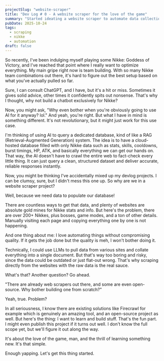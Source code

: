 ```yaml
---
projectSlug: "website-scraper"
title: "Dev Log # 0 - A website scraper for the love of the game"
summary: "Started ideating a website scraper to automate data collection for future projects while keeping accuracy and quality the top priority."
pubDate: 2025-10-24
tags:
  - scraping
  - nikke
  - automation
draft: false
---
```


So recently, I've been indulging myself playing some Nikke: Goddess of Victory, and I've reached that point where I really want to optimize everything. My main gripe right now is team building. With so many Nikke team combinations out there, it's hard to figure out the best setup based on what you've actually pulled so far.

Sure, I can consult ChatGPT, and I have, but it's a hit or miss. Sometimes it gives solid advice, other times it confidently spits out nonsense. That's why I thought, why not build a chatbot exclusively for Nikke?

Now, you might ask, "Why even bother when you're obviously going to use AI for it anyway? lol." And yeah, you're right. But what I have in mind is something different. It's not revolutionary, but it might just work for this use case.

I'm thinking of using AI to query a dedicated database, kind of like a RAG (Retrieval-Augmented Generation) system. The idea is to have a cloud-hosted database filled with only Nikke data such as stats, skills, cooldowns, burst timings, HP, ATK, and basically everything we can get our hands on. That way, the AI doesn't have to crawl the entire web to fact-check every little thing. It can just query a clean, structured dataset and deliver accurate, reliable responses instantly.

Now, you might be thinking I've accidentally mixed up my devlog projects. I can be clumsy, sure, but I didn't mess this one up. So why are we in a website scraper project?

Well, because we need data to populate our database!

There are countless ways to get that data, and plenty of websites are absolute gold mines for Nikke stats and info. But here's the problem, there are over 200+ Nikkes, plus bosses, game modes, and a ton of other details. Manually visiting each page and copying everything one by one is not happening.

And one thing about me: I love automating things without compromising quality. If it gets the job done but the quality is meh, I won't bother doing it.

Technically, I could use LLMs to pull data from various sites and collate everything into a single document. But that's way too boring and risky, since the data could be outdated or just flat-out wrong. That's why scraping directly from the websites with the raw data is the real sauce.

What's that? Another question? Go ahead.

"There are already web scrapers out there, and some are even open-source. Why bother building one from scratch?"

Yeah, true. Problem?

In all seriousness, I know there are existing solutions like Firecrawl for example which is genuinely an amazing tool, and an open-source project as well. But here's the thing: I want to learn and build stuff. That's the fun part. I might even publish this project if it turns out well. I don't know the full scope yet, but we'll figure it out along the way.

It's about the love of the game, man, and the thrill of learning something new. It's that simple.

Enough yapping. Let's get this thing started.
